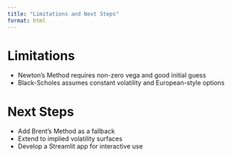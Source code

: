 ```yaml
---
title: "Limitations and Next Steps"
format: html
---
```


# Limitations

- Newton’s Method requires non-zero vega and good initial guess
- Black-Scholes assumes constant volatility and European-style options

# Next Steps

- Add Brent’s Method as a fallback
- Extend to implied volatility surfaces
- Develop a Streamlit app for interactive use
